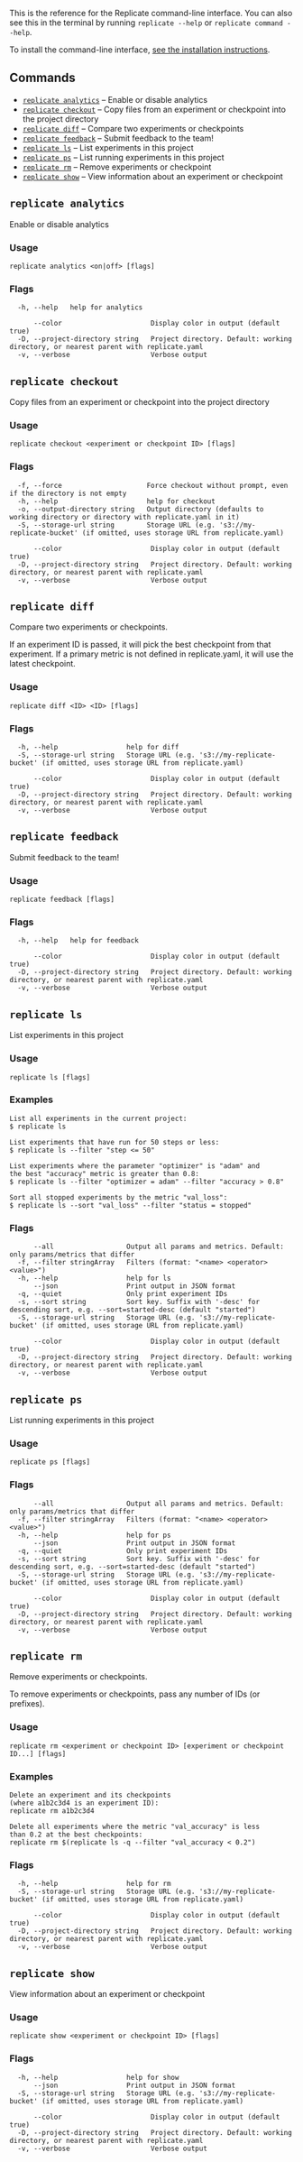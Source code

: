 
<!-- Do not edit this file! It is generated by cli/pkg/cli/generate_docs.go and "make docs" -->


<DocsLayout title="CLI reference">

This is the reference for the Replicate command-line interface. You can also see this in the terminal by running `replicate --help` or `replicate command --help`.

To install the command-line interface, [see the installation instructions](/docs).

## Commands

* [`replicate analytics`](#replicate-analytics) – Enable or disable analytics
* [`replicate checkout`](#replicate-checkout) – Copy files from an experiment or checkpoint into the project directory
* [`replicate diff`](#replicate-diff) – Compare two experiments or checkpoints
* [`replicate feedback`](#replicate-feedback) – Submit feedback to the team!
* [`replicate ls`](#replicate-ls) – List experiments in this project
* [`replicate ps`](#replicate-ps) – List running experiments in this project
* [`replicate rm`](#replicate-rm) – Remove experiments or checkpoint
* [`replicate show`](#replicate-show) – View information about an experiment or checkpoint

## `replicate analytics`

Enable or disable analytics

### Usage

```
replicate analytics <on|off> [flags]
```

### Flags

```
  -h, --help   help for analytics

      --color                      Display color in output (default true)
  -D, --project-directory string   Project directory. Default: working directory, or nearest parent with replicate.yaml
  -v, --verbose                    Verbose output
```
## `replicate checkout`

Copy files from an experiment or checkpoint into the project directory

### Usage

```
replicate checkout <experiment or checkpoint ID> [flags]
```

### Flags

```
  -f, --force                     Force checkout without prompt, even if the directory is not empty
  -h, --help                      help for checkout
  -o, --output-directory string   Output directory (defaults to working directory or directory with replicate.yaml in it)
  -S, --storage-url string        Storage URL (e.g. 's3://my-replicate-bucket' (if omitted, uses storage URL from replicate.yaml)

      --color                      Display color in output (default true)
  -D, --project-directory string   Project directory. Default: working directory, or nearest parent with replicate.yaml
  -v, --verbose                    Verbose output
```
## `replicate diff`

Compare two experiments or checkpoints.

If an experiment ID is passed, it will pick the best checkpoint from that experiment. If a primary metric is not defined in replicate.yaml, it will use the latest checkpoint.

### Usage

```
replicate diff <ID> <ID> [flags]
```

### Flags

```
  -h, --help                 help for diff
  -S, --storage-url string   Storage URL (e.g. 's3://my-replicate-bucket' (if omitted, uses storage URL from replicate.yaml)

      --color                      Display color in output (default true)
  -D, --project-directory string   Project directory. Default: working directory, or nearest parent with replicate.yaml
  -v, --verbose                    Verbose output
```
## `replicate feedback`

Submit feedback to the team!

### Usage

```
replicate feedback [flags]
```

### Flags

```
  -h, --help   help for feedback

      --color                      Display color in output (default true)
  -D, --project-directory string   Project directory. Default: working directory, or nearest parent with replicate.yaml
  -v, --verbose                    Verbose output
```
## `replicate ls`

List experiments in this project

### Usage

```
replicate ls [flags]
```

### Examples

```
List all experiments in the current project:
$ replicate ls

List experiments that have run for 50 steps or less:
$ replicate ls --filter "step <= 50"

List experiments where the parameter "optimizer" is "adam" and
the best "accuracy" metric is greater than 0.8:
$ replicate ls --filter "optimizer = adam" --filter "accuracy > 0.8"

Sort all stopped experiments by the metric "val_loss":
$ replicate ls --sort "val_loss" --filter "status = stopped"

```

### Flags

```
      --all                  Output all params and metrics. Default: only params/metrics that differ
  -f, --filter stringArray   Filters (format: "<name> <operator> <value>")
  -h, --help                 help for ls
      --json                 Print output in JSON format
  -q, --quiet                Only print experiment IDs
  -s, --sort string          Sort key. Suffix with '-desc' for descending sort, e.g. --sort=started-desc (default "started")
  -S, --storage-url string   Storage URL (e.g. 's3://my-replicate-bucket' (if omitted, uses storage URL from replicate.yaml)

      --color                      Display color in output (default true)
  -D, --project-directory string   Project directory. Default: working directory, or nearest parent with replicate.yaml
  -v, --verbose                    Verbose output
```
## `replicate ps`

List running experiments in this project

### Usage

```
replicate ps [flags]
```

### Flags

```
      --all                  Output all params and metrics. Default: only params/metrics that differ
  -f, --filter stringArray   Filters (format: "<name> <operator> <value>")
  -h, --help                 help for ps
      --json                 Print output in JSON format
  -q, --quiet                Only print experiment IDs
  -s, --sort string          Sort key. Suffix with '-desc' for descending sort, e.g. --sort=started-desc (default "started")
  -S, --storage-url string   Storage URL (e.g. 's3://my-replicate-bucket' (if omitted, uses storage URL from replicate.yaml)

      --color                      Display color in output (default true)
  -D, --project-directory string   Project directory. Default: working directory, or nearest parent with replicate.yaml
  -v, --verbose                    Verbose output
```
## `replicate rm`

Remove experiments or checkpoints.

To remove experiments or checkpoints, pass any number of IDs (or prefixes).


### Usage

```
replicate rm <experiment or checkpoint ID> [experiment or checkpoint ID...] [flags]
```

### Examples

```
Delete an experiment and its checkpoints
(where a1b2c3d4 is an experiment ID):
replicate rm a1b2c3d4

Delete all experiments where the metric "val_accuracy" is less
than 0.2 at the best checkpoints:
replicate rm $(replicate ls -q --filter "val_accuracy < 0.2")

```

### Flags

```
  -h, --help                 help for rm
  -S, --storage-url string   Storage URL (e.g. 's3://my-replicate-bucket' (if omitted, uses storage URL from replicate.yaml)

      --color                      Display color in output (default true)
  -D, --project-directory string   Project directory. Default: working directory, or nearest parent with replicate.yaml
  -v, --verbose                    Verbose output
```
## `replicate show`

View information about an experiment or checkpoint

### Usage

```
replicate show <experiment or checkpoint ID> [flags]
```

### Flags

```
  -h, --help                 help for show
      --json                 Print output in JSON format
  -S, --storage-url string   Storage URL (e.g. 's3://my-replicate-bucket' (if omitted, uses storage URL from replicate.yaml)

      --color                      Display color in output (default true)
  -D, --project-directory string   Project directory. Default: working directory, or nearest parent with replicate.yaml
  -v, --verbose                    Verbose output
```
</DocsLayout>
